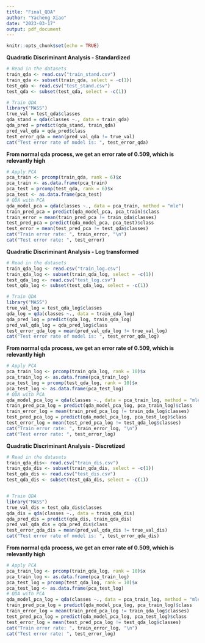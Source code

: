 ```yaml
---
title: "Final_QDA"
author: "Yacheng Xiao"
date: "2023-03-17"
output: pdf_document
---
```


```r
knitr::opts_chunk$set(echo = TRUE)
```
**Quadratic Discriminant Analysis - Standardized**

```r
# Read in the datasets
train_qda <- read.csv("train_stand.csv")
train_qda <- subset(train_qda, select = -c(1))
test_qda <- read.csv("test_stand.csv")
test_qda <- subset(test_qda, select = -c(1))
```

```r
# Train QDA
library("MASS")
true_val = test_qda$classes
qda_stand = qda(classes ~., data = train_qda)
qda_pred = predict(qda_stand, train_qda)
pred_val_qda = qda_pred$class
test_error_qda = mean(pred_val_qda != true_val)
cat("Test error rate of model is: ", test_error_qda)
```
**From normal qda process, we get an error rate of 0.509, which is relevantly high**
```r
# Apply PCA
pca_train <- prcomp(train_qda, rank = 6)$x
pca_train <- as.data.frame(pca_train)
pca_test = prcomp(test_qda, rank = 6)$x
pca_test <- as.data.frame(pca_test)
# QDA with PCA
qda_model_pca = qda(classes ~., data = pca_train, method = "mle")
train_pred_pca = predict(qda_model_pca, pca_train)$class
train_error = mean(train_pred_pca != train_qda$classes)
test_pred_pca = predict(qda_model_pca, pca_test)$class
test_error = mean(test_pred_pca != test_qda$classes)
cat("Train error rate: ", train_error, "\n")
cat("Test error rate: ", test_error)
```
**Quadratic Discriminant Analysis - Log transformed**

```r
# Read in the datasets
train_qda_log <- read.csv("train_log.csv")
train_qda_log <- subset(train_qda_log, select = -c(1))
test_qda_log <- read.csv("test_log.csv")
test_qda_log <- subset(test_qda_log, select = -c(1))
```

```r
# Train QDA
library("MASS")
true_val_log = test_qda_log$classes
qda_log = qda(classes ~., data = train_qda_log)
qda_pred_log = predict(qda_log, train_qda_log)
pred_val_qda_log = qda_pred_log$class
test_error_qda_log = mean(pred_val_qda_log != true_val_log)
cat("Test error rate of model is: ", test_error_qda_log)
```
**From normal qda process, we get an error rate of 0.509, which is relevantly high**
```r
# Apply PCA
pca_train_log <- prcomp(train_qda_log, rank = 10)$x
pca_train_log <- as.data.frame(pca_train_log)
pca_test_log = prcomp(test_qda_log, rank = 10)$x
pca_test_log <- as.data.frame(pca_test_log)
# QDA with PCA
qda_model_pca_log = qda(classes ~., data = pca_train_log, method = "mle")
train_pred_pca_log = predict(qda_model_pca_log, pca_train_log)$class
train_error_log = mean(train_pred_pca_log != train_qda_log$classes)
test_pred_pca_log = predict(qda_model_pca_log, pca_test_log)$class
test_error_log = mean(test_pred_pca_log != test_qda_log$classes)
cat("Train error rate: ", train_error_log, "\n")
cat("Test error rate: ", test_error_log)
```

**Quadratic Discriminant Analysis - Discretized**

```r
# Read in the datasets
train_qda_dis<- read.csv("train_dis.csv")
train_qda_dis <- subset(train_qda_dis, select = -c(1))
test_qda_dis <- read.csv("test_dis.csv")
test_qda_dis <- subset(test_qda_dis, select = -c(1))
```

```r

```

```r
# Train QDA
library("MASS")
true_val_dis = test_qda_dis$classes
qda_dis = qda(classes ~., data = train_qda_dis)
qda_pred_dis = predict(qda_dis, train_qda_dis)
pred_val_qda_dis = qda_pred_dis$class
test_error_qda_dis = mean(pred_val_qda_dis != true_val_dis)
cat("Test error rate of model is: ", test_error_qda_dis)
```
**From normal qda process, we get an error rate of 0.509, which is relevantly high**
```r
# Apply PCA
pca_train_log <- prcomp(train_qda_log, rank = 10)$x
pca_train_log <- as.data.frame(pca_train_log)
pca_test_log = prcomp(test_qda_log, rank = 10)$x
pca_test_log <- as.data.frame(pca_test_log)
# QDA with PCA
qda_model_pca_log = qda(classes ~., data = pca_train_log, method = "mle")
train_pred_pca_log = predict(qda_model_pca_log, pca_train_log)$class
train_error_log = mean(train_pred_pca_log != train_qda_log$classes)
test_pred_pca_log = predict(qda_model_pca_log, pca_test_log)$class
test_error_log = mean(test_pred_pca_log != test_qda_log$classes)
cat("Train error rate: ", train_error_log, "\n")
cat("Test error rate: ", test_error_log)
```



